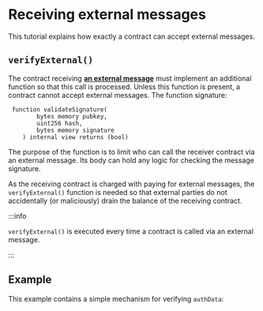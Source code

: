 
# Receiving external messages

This tutorial explains how exactly a contract can accept external messages.

## `verifyExternal()`

The contract receiving [**an external message**](core-concepts/shards-parallel-execution.mdx##internal-vs-external-messages) must implement an additional function so that this call is processed. Unless this function is present, a contract cannot accept external messages. The function signature:

```solidity showLineNumbers
 function validateSignature(
        bytes memory pubkey,
        uint256 hash,
        bytes memory signature
    ) internal view returns (bool)
```

The purpose of the function is to limit who can call the receiver contract via an external message. Its body can hold any logic for checking the message signature.

As the receiving contract is charged with paying for external messages, the `verifyExternal()` function is needed so that external parties do not accidentally (or maliciously) drain the balance of the receiving contract.

:::info

`verifyExternal()` is executed every time a contract is called via an external message.

:::

## Example

This example contains a simple mechanism for verifying `authData`:

```solidity showLineNumbers file=../../../tests/Receiver.sol start=startReceiverContract end=endReceiverContract
```

<PGButton name="Receiver.sol"/>